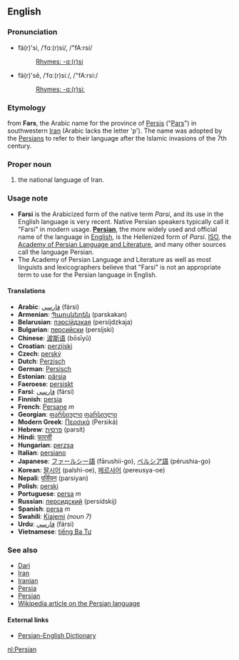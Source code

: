 ==English==
===Pronunciation===
*fä(r)'si, /ˈfɑː(r)si/, /"fA:rsi/
*:[[Rhymes:English:-ɑː(r)si|Rhymes: -ɑː(r)si]]
*fä(r)'sē, /ˈfɑː(r)siː/, /"fA:rsi:/
*:[[Rhymes:English:-ɑː(r)siː|Rhymes: -ɑː(r)siː]]

===Etymology===
from '''Fars''', the Arabic name for the province of [[Persis]] ("[[w:Pars|Pars]]") in southwestern [[Iran]] (Arabic lacks the letter 'p'). The name was adopted by the [[Persian]]s to refer to their language after the Islamic invasions of the 7th century.

===Proper noun===
#the national language of Iran.

===Usage note===
*'''Farsi''' is the Arabicized form of the native term ''Parsi'', and its use in the English language is very recent. Native Persian speakers typically call it "Farsi" in modern usage. '''[[Persian]]''', the more widely used and official name of the language in [[English language|English]], is the Hellenized form of ''Parsi''. [[ISO]], the [[w:Academy of Persian Language and Literature|Academy of Persian Language and Literature]], and many other sources call the language Persian.
*The Academy of Persian Language and Literature as well as most linguists and lexicographers believe that "Farsi" is not an appropriate term to use for the Persian language in English.

====Translations====
*'''Arabic''': [[فارسي]] (fársi)
*'''Armenian''': [[Պարսկերեն]] (parskakan)
*'''Belarusian''': [[пэрсійдзкая]] (persíjdzkaja)
*'''Bulgarian''': [[персийски]] (persíjski)
*'''Chinese''': [[波斯语]] (bōsīyǔ)
*'''Croatian''': [[perzijski]]
*'''Czech''': [[perský]]
*'''Dutch''': [[Perzisch]]
*'''German''': [[Persisch]]
*'''Estonian''': [[pärsia]]
*'''Faeroese''': [[persiskt]]
*'''Farsi''': [[فارسی]] (fársi)
*'''Finnish''': [[persia]]
*'''French''': [[Persane]] ''m''
*'''Georgian''': [[ფარსიული]] [[ფარსიული]]
*'''Modern Greek''': [[Περσικά]] (Persiká)
*'''Hebrew''': [[פרסית]] (parsít)
*'''Hindi''': [[फारसी]]
*'''Hungarian''': [[perzsa]]
*'''Italian''': [[persiano]]
*'''Japanese''': [[ファールシー語]] (fārushii-go), [[ペルシア語]] (pérushia-go)
*'''Korean''': [[팔시어]] (palshi-oe), [[페르샤어]] (pereusya-oe)
*'''Nepali''': [[पर्सियन]] (parsiyan)
*'''Polish''': [[perski]]
*'''Portuguese''': [[persa]] ''m''
*'''Russian''': [[персидский]] (persídskij)
*'''Spanish''': [[persa]] ''m''
*'''Swahili''': [[Kiajemi]] ''(noun 7)''
*'''Urdu''': [[فارسي]] (fársi)
*'''Vietnamese''': [[tiếng Ba Tư]]

===See also===
*[[Dari]]
*[[Iran]]
*[[Iranian]]
*[[Persia]]
*[[Persian]]
*[[w:Persian language|Wikipedia article on the Persian language]]

==== External links====
*[http://www.farsidic.com Persian-English Dictionary]

[[nl:Persian]]